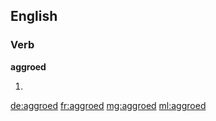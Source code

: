 ==English==

===Verb===
'''aggroed'''

# {{past of|aggro}}

[[de:aggroed]]
[[fr:aggroed]]
[[mg:aggroed]]
[[ml:aggroed]]